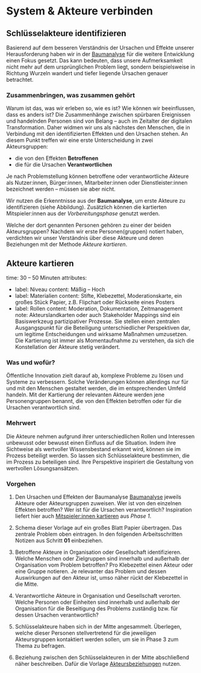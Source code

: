 
# System & Akteure verbinden

## Schlüsselakteure identifizieren

Basierend auf dem besseren Verständnis der Ursachen und Effekte unserer Herausforderung haben wir in der [Baumanalyse](/buch/erkunden/problemverstaendnis-schaerfen#baumanalyse) für die weitere Entwicklung einen Fokus gesetzt. Das kann bedeuten, dass unsere Aufmerksamkeit nicht mehr auf dem ursprünglichen Problem liegt, sondern beispielsweise in Richtung Wurzeln wandert und tiefer liegende Ursachen genauer betrachtet.

### Zusammenbringen, was zusammen gehört

Warum ist das, was wir erleben so, wie es ist? Wie können wir beeinflussen, dass es anders ist? Die Zusammenhänge zwischen spürbaren Ereignissen und handelnden Personen sind von Belang – auch im Zeitalter der digitalen Transformation. Daher widmen wir uns als nächstes den Menschen, die in Verbindung mit den identifizierten Effekten und den Ursachen stehen. An diesem Punkt treffen wir eine erste Unterscheidung in zwei Akteursgruppen:

- die von den Effekten **Betroffenen**
- die für die Ursachen **Verantwortlichen**

Je nach Problemstellung können betroffene oder verantwortliche Akteure als Nutzer:innen, Bürger:innen, Mitarbeiter:innen oder Dienstleister:innen bezeichnet werden – müssen sie aber nicht.

Wir nutzen die Erkenntnisse aus der **Baumanalyse**, um erste Akteure zu identifizieren (siehe Abbildung). Zusätzlich können die kartierten Mitspieler:innen aus der _Vorbereitungsphase_ genutzt werden.


Welche der dort genannten Personen gehören zu einer der beiden Akteursgruppen? Nachdem wir erste Personen(gruppen) notiert haben, verdichten wir unser Verständnis über diese Akteure und deren Beziehungen mit der Methode _Akteure kartieren_.

## Akteure kartieren


time: 30 – 50 Minuten
attributes:
  - label: Niveau
    content: Mäßig – Hoch
  - label: Materialien
    content: Stifte, Klebezettel, Moderationskarte, ein großes Stück Papier, z.B. Flipchart oder Rückseite eines Posters
  - label: Rollen
    content: Moderation, Dokumentation, Zeitmanagement
note: Akteurslandkarten oder auch Stakeholder Mappings sind ein Basiswerkzeug partizipativer Prozesse. Sie stellen einen zentralen Ausgangspunkt für die Beteiligung unterschiedlicher Perspektiven dar, um legitime Entscheidungen und wirksame Maßnahmen umzusetzen. Die Kartierung ist immer als Momentaufnahme zu verstehen, da sich die Konstellation der Akteure stetig verändert.


### Was und wofür?

Öffentliche Innovation zielt darauf ab, komplexe Probleme zu lösen und Systeme zu verbessern. Solche Veränderungen können allerdings nur für und mit den Menschen gestaltet werden, die im entsprechenden Umfeld handeln. Mit der Kartierung der relevanten Akteure werden jene Personengruppen benannt, die von den Effekten betroffen oder für die Ursachen verantwortlich sind.

### Mehrwert

Die Akteure nehmen aufgrund ihrer unterschiedlichen Rollen und Interessen unbewusst oder bewusst einen Einfluss auf die Situation. Indem ihre Sichtweise als wertvoller Wissensbestand erkannt wird, können sie im Prozess beteiligt werden. So lassen sich Schlüsselakteure bestimmen, die im Prozess zu beteiligen sind. Ihre Perspektive inspiriert die Gestaltung von wertvollen Lösungsansätzen.

### Vorgehen

1. Den Ursachen und Effekten der Baumanalyse [Baumanalyse](/buch/erkunden/problemverstaendnis-schaerfen#baumanalyse) jeweils Akteure oder Akteursgruppen zuweisen. Wer ist von den einzelnen Effekten betroffen? Wer ist für die Ursachen verantwortlich? Inspiration liefert hier auch [Mitspieler:innen kartieren](/buch/vorbereiten/beteiligte-identifizieren-analysieren#mitspielerinnen-kartieren) aus _Phase 1_.

2. Schema dieser Vorlage auf ein großes Blatt Papier übertragen. Das zentrale Problem oben eintragen. In den folgenden Arbeitsschritten Notizen aus Schritt **01** einbeziehen.

3. Betroffene Akteure in Organisation oder Gesellschaft identifizieren. Welche Menschen oder Zielgruppen sind innerhalb und außerhalb der Organisation vom Problem betroffen? Pro Klebezettel einen Akteur oder eine Gruppe notieren. Je relevanter das Problem und dessen Auswirkungen auf den Akteur ist, umso näher rückt der Klebezettel in die Mitte.

4. Verantwortliche Akteure in Organisation und Gesellschaft verorten. Welche Personen oder Einheiten sind innerhalb und außerhalb der Organisation für die Beseitigung des Problems zuständig bzw.
   für dessen Ursachen verantwortlich?

5. Schlüsselakteure haben sich in der Mitte angesammelt. Überlegen, welche dieser Personen stellvertretend für die jeweiligen Akteursgruppen kontaktiert werden sollen, um sie in Phase 3 zum Thema zu befragen.

6. Beziehung zwischen den Schlüsselakteuren in der Mitte abschließend näher beschreiben. Dafür die Vorlage [Akteursbeziehungen](/arbeitsblatt/02_akteursbeziehungen.pdf) nutzen.
